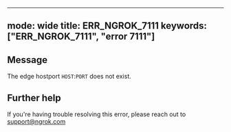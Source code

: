 
---
mode: wide
title: ERR_NGROK_7111
keywords: ["ERR_NGROK_7111", "error 7111"]
---

## Message
The edge hostport `HOST`:`PORT` does not exist.




## Further help
If you're having trouble resolving this error, please reach out to [support@ngrok.com](mailto:support@ngrok.com?subject=Help%20with%20ERR_NGROK_7111)

